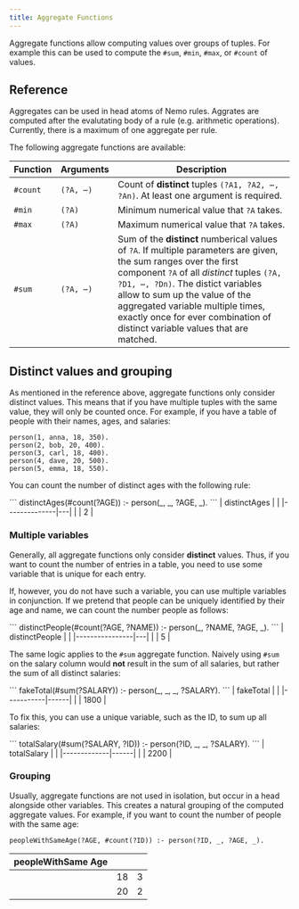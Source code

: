 ```yaml
---
title: Aggregate Functions
---
```



Aggregate functions allow computing values over groups of tuples. For example this can be used to compute the `#sum`, `#min`, `#max`, or `#count` of values.

## Reference

Aggregates can be used in head atoms of Nemo rules. Aggrates are computed after the evalutating body of a rule (e.g. arithmetic operations). Currently, there is a maximum of one aggregate per rule.

The following aggregate functions are available:

| Function | Arguments  | Description |
|:---------|------------|-------------|
| `#count` | `(?A, ⋯)` | Count of **distinct** tuples `(?A1, ?A2, ⋯, ?An)`. At least one argument is required. |
| `#min`   | `(?A)`     | Minimum numerical value that `?A` takes. |
| `#max`   | `(?A)`     | Maximum numerical value that `?A` takes. |
| `#sum`   | `(?A, ⋯)` | Sum of the **distinct** numberical values of `?A`. If multiple parameters are given, the sum ranges over the first component `?A` of all *distinct* tuples `(?A, ?D1, ⋯, ?Dn)`. The distict variables allow to sum up the value of the aggregated variable multiple times, exactly once for ever combination of distinct variable values that are matched. |

## Distinct values and grouping

As mentioned in the reference above, aggregate functions only consider distinct values. This means that if you have multiple tuples with the same value, they will only be counted once. For example, if you have a table of people with their names, ages, and salaries:

```
person(1, anna, 18, 350).
person(2, bob, 20, 400).
person(3, carl, 18, 400).
person(4, dave, 20, 500).
person(5, emma, 18, 550).
```

You can count the number of distinct ages with the following rule:

<Tabs>
  <TabItem label="code" icon="seti:html">
    ```
    distinctAges(#count(?AGE)) :- person(_, _, ?AGE, _).
    ```
  </TabItem>
  <TabItem label="result" icon="seti:csv">
    | distinctAges |   |
    |--------------|---|
    |              | 2 |
  </TabItem>
</Tabs>

### Multiple variables

Generally, all aggregate functions only consider **distinct** values.
Thus, if you want to count the number of entries in a table,
you need to use some variable that is unique for each entry.

If, however, you do not have such a variable,
you can use multiple variables in conjunction.
If we pretend that people can be uniquely identified by their age and name,
we can count the number people as follows:

<Tabs>
  <TabItem label="code" icon="seti:html">
    ```
    distinctPeople(#count(?AGE, ?NAME)) :- person(_, ?NAME, ?AGE, _).
    ```
  </TabItem>
  <TabItem label="result" icon="seti:csv">
    | distinctPeople |   |
    |----------------|---|
    |                | 5 |
  </TabItem>
</Tabs>

The same logic applies to the `#sum` aggregate function. Naively using `#sum` on the salary column would **not** result in the sum of all salaries, but rather the sum of all distinct salaries:

<Tabs>
  <TabItem label="code" icon="seti:html">
    ```
    fakeTotal(#sum(?SALARY)) :- person(_, _, _, ?SALARY).
    ```
  </TabItem>
  <TabItem label="result" icon="seti:csv">
    | fakeTotal |      |
    |-----------|------|
    |           | 1800 |
  </TabItem>
</Tabs>

To fix this, you can use a unique variable, such as the ID, to sum up all salaries:

<Tabs>
  <TabItem label="code" icon="seti:html">
    ```
    totalSalary(#sum(?SALARY, ?ID)) :- person(?ID, _, _, ?SALARY).
    ```
  </TabItem>
  <TabItem label="result" icon="seti:csv">
    | totalSalary |      |
    |-------------|------|
    |             | 2200 |
  </TabItem>
</Tabs>

### Grouping

Usually, aggregate functions are not used in isolation, but occur in a head alongside other variables. This creates a natural grouping of the computed aggregate values. For example, if you want to count the number of people with the same age:

```
peopleWithSameAge(?AGE, #count(?ID)) :- person(?ID, _, ?AGE, _).
```

| peopleWithSame Age  |    |   |
|---------------------|:--:|:-:|
|                     | 18 | 3 |
|                     | 20 | 2 |
